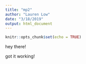 ```yaml
---
title: "mp2"
author: "Lauren Low"
date: "3/18/2019"
output: html_document
---
```


```r
knitr::opts_chunk$set(echo = TRUE)
```

hey there!

got it working!